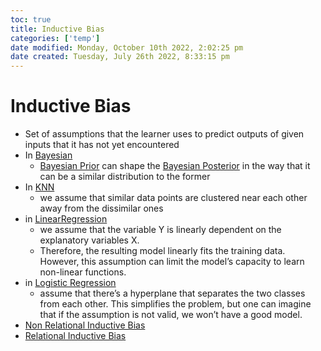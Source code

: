 ```yaml
---
toc: true
title: Inductive Bias
categories: ['temp']
date modified: Monday, October 10th 2022, 2:02:25 pm
date created: Tuesday, July 26th 2022, 8:33:15 pm
---
```


# Inductive Bias
- Set of assumptions that the learner uses to predict outputs of given inputs that it has not yet encountered
- In [Bayesian](Bayesian.qmd)
	- [Bayesian Prior](Bayesian%20Prior.qmd) can shape the [Bayesian Posterior](Bayesian%20Posterior.qmd) in the way that it can be a similar distribution to the former
- In [KNN](KNN)
	- we assume that similar data points are clustered near each other away from the dissimilar ones
- in [LinearRegression](LinearRegression.qmd)
	- we assume that the variable Y is linearly dependent on the explanatory variables X.
	- Therefore, the resulting model linearly fits the training data. However, this assumption can limit the model’s capacity to learn non-linear functions.
- in [Logistic Regression](Logistic%20Regression)
	- assume that there’s a hyperplane that separates the two classes from each other. This simplifies the problem, but one can imagine that if the assumption is not valid, we won’t have a good model.
- [Non Relational Inductive Bias](Non%20Relational%20Inductive%20Bias.qmd)
- [Relational Inductive Bias](Relational%20Inductive%20Bias.qmd)



